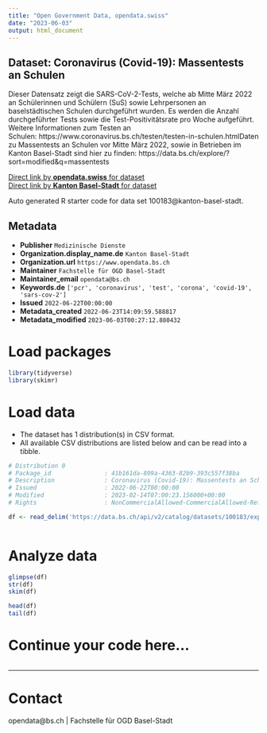 ```yaml
---
title: "Open Government Data, opendata.swiss"
date: "2023-06-03"
output: html_document
---
```


## Dataset: Coronavirus (Covid-19): Massentests an Schulen

Dieser Datensatz zeigt die SARS-CoV-2-Tests, welche ab Mitte März 2022 an Schülerinnen und Schülern (SuS) sowie Lehrpersonen an baselstädtischen Schulen durchgeführt wurden. Es werden die Anzahl durchgeführter Tests sowie die Test-Positivitätsrate pro Woche aufgeführt. Weitere Informationen zum Testen an Schulen: https://www.coronavirus.bs.ch/testen/testen-in-schulen.htmlDaten zu Massentests an Schulen vor Mitte März 2022, sowie in Betrieben im Kanton Basel-Stadt sind hier zu finden: https://data.bs.ch/explore/?sort=modified&q=massentests

[Direct link by **opendata.swiss** for dataset](https://opendata.swiss/de/dataset/coronavirus-covid-19-massentests-an-schulen1)<br>
[Direct link by **Kanton Basel-Stadt** for dataset](https://data.bs.ch/explore/dataset/100183/)

Auto generated R starter code for data set 100183@kanton-basel-stadt.

## Metadata

- **Publisher** `Medizinische Dienste`
- **Organization.display_name.de** `Kanton Basel-Stadt`
- **Organization.url** `https://www.opendata.bs.ch`
- **Maintainer** `Fachstelle für OGD Basel-Stadt`
- **Maintainer_email** `opendata@bs.ch`
- **Keywords.de** `['pcr', 'coronavirus', 'test', 'corona', 'covid-19', 'sars-cov-2']`
- **Issued** `2022-06-22T00:00:00`
- **Metadata_created** `2022-06-23T14:09:59.588817`
- **Metadata_modified** `2023-06-03T00:27:12.880432`


# Load packages

```r

library(tidyverse)
library(skimr)

```

# Load data

-   The dataset has 1 distribution(s) in CSV format.
-   All available CSV distributions are listed below and can be read into a tibble.

```r

# Distribution 0
# Package_id               : 41b161da-899a-4363-82b9-393c557f38ba
# Description              : Coronavirus (Covid-19): Massentests an Schulen (csv)
# Issued                   : 2022-06-22T00:00:00
# Modified                 : 2023-02-14T07:00:23.156000+00:00
# Rights                   : NonCommercialAllowed-CommercialAllowed-ReferenceRequired

df <- read_delim('https://data.bs.ch/api/v2/catalog/datasets/100183/exports/csv')



```

# Analyze data

```r

glimpse(df)
str(df)
skim(df)

head(df)
tail(df)

```

# Continue your code here...

```r

```

------------------------------------------------------------------------

# Contact

opendata@bs.ch | Fachstelle für OGD Basel-Stadt
